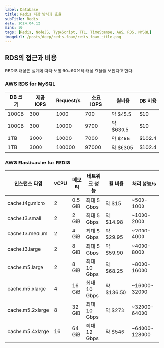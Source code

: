 ```yaml
---
label: Database
title: Redis 저장 방식과 효율
subTitle: Redis
date: 2024.04.12
mins: 20
tags: [Redis, NodeJS, TypeScript, TTL, TimeStampe, AWS, RDS, MYSQL]
imageUrl: /posts/deep/redis-foam/redis_foam_title.png
---
```


## RDS의 접근과 비용

REDIS 캐싱은 설계에 따라 보통 60~90%의 캐싱 효율을 보인다고 한다.

### AWS RDS for MySQL

| DB 크기  | 제공 IOPS | Request/s  | 소요 IOPS | 월비용       | DB 비용     |
|----------|----------|------------|-----------|--------------|-------------|
| 100GB    | 300      | 1000       | 700       | 약 $45.5     | $10         |
| 100GB    | 300      | 10000      | 9700      | 약 $630.5    | $10         |
| 1TB      | 3000     | 10000      | 7000      | 약 $455      | $102.4      |
| 1TB      | 3000     | 100000     | 97000     | 약 $6305     | $102.4      |


### AWS Elasticache for REDIS 

| 인스턴스 타입      | vCPU | 메모리  | 네트워크 성능    | 월 비용       | 처리 성능/s    |
|-------------------|------|---------|-----------------|---------------|----------------|
| cache.t4g.micro   | 2    | 0.5 GiB | 최대 5 Gbps     | 약 $15        | ~500-1000      |
| cache.t3.small    | 2    | 2 GiB   | 최대 5 Gbps     | 약 $14.98     | ~1000-2000     |
| cache.t3.medium   | 2    | 4 GiB   | 최대 5 Gbps     | 약 $29.95     | ~2000-4000     |
| cache.t3.large    | 2    | 8 GiB   | 최대 5 Gbps     | 약 $59.90     | ~4000-8000     |
| cache.m5.large    | 2    | 8 GiB   | 최대 10 Gbps    | 약 $68.25     | ~8000-16000    |
| cache.m5.xlarge   | 4    | 16 GiB  | 최대 10 Gbps    | 약 $136.50    | ~16000-32000   |
| cache.m5.2xlarge  | 8    | 32 GiB  | 최대 10 Gbps    | 약 $273       | ~32000-64000   |
| cache.m5.4xlarge  | 16   | 64 GiB  | 최대 12 Gbps    | 약 $546       | ~64000-128000  |






